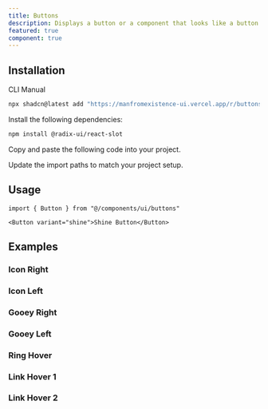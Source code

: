 ```yaml
---
title: Buttons
description: Displays a button or a component that looks like a button.
featured: true
component: true
---
```


<ComponentPreview name="shine" description="A shine button" />

## Installation

<Tabs defaultValue="cli">

<TabsList>
  <TabsTrigger value="cli">CLI</TabsTrigger>
  <TabsTrigger value="manual">Manual</TabsTrigger>
</TabsList>
<TabsContent value="cli">

```bash
npx shadcn@latest add "https://manfromexistence-ui.vercel.app/r/buttons"
```

</TabsContent>

<TabsContent value="manual">

<Steps>

<Step>Install the following dependencies:</Step>

```bash
npm install @radix-ui/react-slot
```

<Step>Copy and paste the following code into your project.</Step>

<ComponentSource name="buttons" />

<Step>Update the import paths to match your project setup.</Step>

</Steps>

</TabsContent>

</Tabs>

## Usage

```tsx
import { Button } from "@/components/ui/buttons"
```

```tsx
<Button variant="shine">Shine Button</Button>
```

## Examples

### Icon Right

<ComponentPreview name="button-icon-right" description="A icon right button" />

### Icon Left

<ComponentPreview name="button-icon-left" description="A icon left button" />

### Gooey Right

<ComponentPreview
  name="button-gooey-right"
  description="A gooey right button"
/>

### Gooey Left

<ComponentPreview name="button-gooey-left" description="A gooey left button" />

### Ring Hover

<ComponentPreview name="button-ring-hover" description="A ring-hover button" />

### Link Hover 1

<ComponentPreview
  name="button-link-hover-1"
  description="A link hover 1 button"
/>

### Link Hover 2

<ComponentPreview
  name="button-link-hover-2"
  description="A link hover 2 button"
/>
